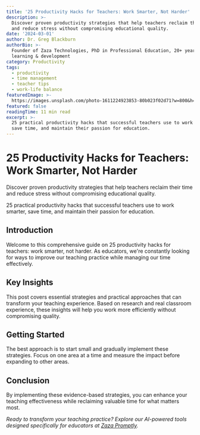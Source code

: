 ```yaml
---
title: '25 Productivity Hacks for Teachers: Work Smarter, Not Harder'
description: >-
  Discover proven productivity strategies that help teachers reclaim their time
  and reduce stress without compromising educational quality.
date: '2024-03-01'
author: Dr. Greg Blackburn
authorBio: >-
  Founder of Zaza Technologies, PhD in Professional Education, 20+ years in
  learning & development
category: Productivity
tags:
  - productivity
  - time management
  - teacher tips
  - work-life balance
featuredImage: >-
  https://images.unsplash.com/photo-1611224923853-80b023f02d71?w=800&h=400&fit=crop
featured: false
readingTime: 11 min read
excerpt: >-
  25 practical productivity hacks that successful teachers use to work smarter,
  save time, and maintain their passion for education.
---
```

# 25 Productivity Hacks for Teachers: Work Smarter, Not Harder

Discover proven productivity strategies that help teachers reclaim their time and reduce stress without compromising educational quality.

25 practical productivity hacks that successful teachers use to work smarter, save time, and maintain their passion for education.

## Introduction

Welcome to this comprehensive guide on 25 productivity hacks for teachers: work smarter, not harder. As educators, we're constantly looking for ways to improve our teaching practice while managing our time effectively.

## Key Insights

This post covers essential strategies and practical approaches that can transform your teaching experience. Based on research and real classroom experience, these insights will help you work more efficiently without compromising quality.

## Getting Started

The best approach is to start small and gradually implement these strategies. Focus on one area at a time and measure the impact before expanding to other areas.

## Conclusion

By implementing these evidence-based strategies, you can enhance your teaching effectiveness while reclaiming valuable time for what matters most.

*Ready to transform your teaching practice? Explore our AI-powered tools designed specifically for educators at [Zaza Promptly](/promptly).*
